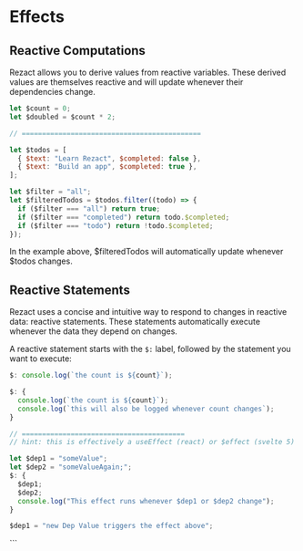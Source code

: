 

<div class="mdx max-w-2xl">

# Effects

## Reactive Computations

Rezact allows you to derive values from reactive variables. These derived values are themselves reactive and will update whenever their dependencies change.

```jsx
let $count = 0;
let $doubled = $count * 2;

// ============================================

let $todos = [
  { $text: "Learn Rezact", $completed: false },
  { $text: "Build an app", $completed: true },
];

let $filter = "all";
let $filteredTodos = $todos.filter((todo) => {
  if ($filter === "all") return true;
  if ($filter === "completed") return todo.$completed;
  if ($filter === "todo") return !todo.$completed;
});
```

In the example above, $filteredTodos will automatically update whenever $todos changes.

## Reactive Statements

Rezact uses a concise and intuitive way to respond to changes in reactive data: reactive statements. These statements automatically execute whenever the data they depend on changes.

A reactive statement starts with the `$:` label, followed by the statement you want to execute:

```jsx
$: console.log(`the count is ${count}`);

$: {
  console.log(`the count is ${count}`);
  console.log(`this will also be logged whenever count changes`);
}

// ========================================
// hint: this is effectively a useEffect (react) or $effect (svelte 5)

let $dep1 = "someValue";
let $dep2 = "someValueAgain;";
$: {
  $dep1;
  $dep2;
  console.log("This effect runs whenever $dep1 or $dep2 change");
}

$dep1 = "new Dep Value triggers the effect above";
```

</div>
```
